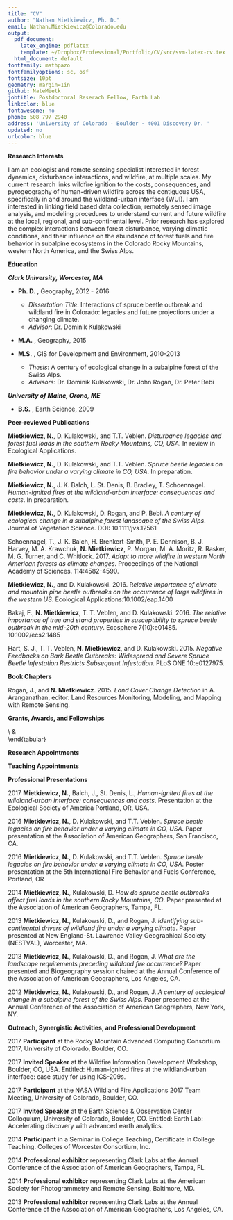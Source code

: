 ```yaml
---
title: "CV"
author: "Nathan Mietkiewicz, Ph. D."
email: Nathan.Mietkiewicz@Colorado.edu
output:
  pdf_document:
    latex_engine: pdflatex
    template: ~/Dropbox/Professional/Portfolio/CV/src/svm-latex-cv.tex
  html_document: default
fontfamily: mathpazo
fontfamilyoptions: sc, osf
fontsize: 10pt
geometry: margin=1in
github: NateMietk
jobtitle: Postdoctoral Reserach Fellow, Earth Lab
linkcolor: blue
fontawesome: no
phone: 508 797 2940
address: 'University of Colorado · Boulder · 4001 Discovery Dr. '
updated: no
urlcolor: blue
---
```


\begingroup
    \fontsize{12pt}{12pt}\selectfont
\hfill \break
__Research Interests__ 
\hfill \break
\endgroup

I am an ecologist and remote sensing specialist interested in forest dynamics, disturbance interactions, and wildfire, at multiple scales.  My current research links wildfire ignition to the costs, consequences, and pyrogeography of human-driven wildfire across the contiguous USA, specifically in and around the wildland-urban interface (WUI).  I am interested in linking field based data collection, remotely sensed image analysis, and modeling procedures to understand current and future wildfire at the local, regional, and sub-continental level.  Prior research has explored the complex interactions between forest disturbance, varying climatic conditions, and their influence on the abundance of forest fuels and fire behavior in subalpine ecosystems in the Colorado Rocky Mountains, western North America, and the Swiss Alps. 

\begingroup
    \fontsize{12pt}{12pt}\selectfont
\hfill \break
__Education__
\hfill \break
\endgroup

***Clark University, Worcester, MA***

- **Ph. D.** , Geography, 2012 - 2016
    - *Dissertation Title*: Interactions of spruce beetle outbreak and wildland fire in Colorado: legacies and future projections under a changing climate.
    - *Advisor*: Dr. Dominik Kulakowski

- **M.A.** , Geography, 2015

- **M.S.** , GIS for Development and Environment, 2010-2013
    - *Thesis*: A century of ecological change in a subalpine forest of the Swiss Alps.
    - *Advisors*: Dr. Dominik Kulakowski, Dr. John Rogan, Dr. Peter Bebi

***University of Maine, Orono, ME***

- **B.S.** , Earth Science, 2009

\begingroup
    \fontsize{12pt}{12pt}\selectfont
\hfill \break
__Peer-reviewed Publications__
\hfill \break
\endgroup

**Mietkiewicz, N.**, D. Kulakowski, and T.T. Veblen. *Disturbance legacies and forest fuel loads in the southern Rocky Mountains, CO, USA*. In review in Ecological Applications.

**Mietkiewicz, N.**, D. Kulakowski, and T.T. Veblen. *Spruce beetle legacies on fire behavior under a varying climate in CO, USA*. In preparation.

**Mietkiewicz, N.**, J. K. Balch, L. St. Denis, B. Bradley, T. Schoennagel. *Human-ignited fires at the wildland-urban interface: consequences and costs*. In preparation.

**Mietkiewicz, N.**, D. Kulakowski, D. Rogan, and P. Bebi. *A century of ecological change in a subalpine forest landscape of the Swiss Alps*. Journal of Vegetation Science. DOI: 10.1111/jvs.12561

Schoennagel, T., J. K. Balch, H. Brenkert-Smith, P. E. Dennison, B. J. Harvey, M. A. Krawchuk, **N. Mietkiewicz**, P. Morgan, M. A. Moritz, R. Rasker, M. G. Turner, and C. Whitlock. 2017. *Adapt to more wildfire in western North American forests as climate changes*. Proceedings of the National Academy of Sciences. 114:4582-4590.

**Mietkiewicz, N.**, and D. Kulakowski. 2016. R*elative importance of climate and mountain pine beetle outbreaks on the occurrence of large wildfires in the western US*. Ecological Applications:10.1002/eap.1400

Bakaj, F., **N. Mietkiewicz**, T. T. Veblen, and D. Kulakowski. 2016. *The relative importance of tree and stand properties in susceptibility to spruce beetle outbreak in the mid-20th century*. Ecosphere 7(10):e01485. 10.1002/ecs2.1485 

Hart, S. J., T. T. Veblen, **N. Mietkiewicz**, and D. Kulakowski. 2015. *Negative Feedbacks on Bark Beetle Outbreaks: Widespread and Severe Spruce Beetle Infestation Restricts Subsequent Infestation*. PLoS ONE 10:e0127975.

\begingroup
    \fontsize{12pt}{12pt}\selectfont
\hfill \break
__Book Chapters__
\hfill \break
\endgroup

Rogan, J., and **N. Mietkiewicz**. 2015. *Land Cover Change Detection* in A. Aranganathan, editor. Land Resources Monitoring, Modeling, and Mapping with Remote Sensing.

\begingroup
    \fontsize{12pt}{12pt}\selectfont
\hfill \break
__Grants, Awards, and Fellowships__
\endgroup

\begin{tabular}{@{}ll@{}}
2015 & \$700 - Clark University’s Outstanding Teaching Assistant Award                                                              \\
     & \$300 - Marion I. Wright ’46 Travel Award, Fall 2015                                                                         \\
     & \$250 - Pruser Dissertation Enhancement Award                                                                                \\
     & \$300 - Graduate Student Council Travel Award, Spring 2016                                                                   \\
     &                                                                                                                              \\
2013 & \$300 - Marion I. Wright ’46 Travel Award, Fall 2013                                                                         \\
     & \$300 - Marion I. Wright ’46 Travel Award, Spring 2013                                                                       \\
     & \$750 - Pruser Dissertation Enhancement Award                                                                                \\
     &                                                                                                                              \\
2012 & \$4,000 - Libbey Enhancement Award                                                                                           \\
     & \$55,000 - Full tuition remission and stipend (5 years, approx. per year)                                                    \\
     &                                                                                                                              \\
2010 & \begin{tabular}[c]{@{}l@{}}\$15,980 - Awarded scholarship towards Master’s degree (2 years, approx. per\\ year)\end{tabular} \\
     &                                                                                                                            
\end{tabular}


\begingroup
    \fontsize{12pt}{12pt}\selectfont
\hfill \break
__Research Appointments__
\endgroup


\begin{tabular}{@{}cl@{}}
2016 -               & Postdoctoral Research Fellow, Earth Lab, University of Colorado, Boulder                     \\ 
\multicolumn{1}{l}{} &                                                                                              \\
2013 - 2016          & Research Assistant, Forest Ecology Research Laboratory, Clark University                     \\
                     & Forest Ecology Research Laboratory Manager, Clark University                                 \\
\multicolumn{1}{l}{} &                                                                                              \\
2012                 & Research and Development, Clark Labs, Worcester, MA                                          \\
\multicolumn{1}{l}{} &                                                                                              \\
2011                 & GIS Consultant, Department of Public Works, Ashland, MA                                      \\
                     & GIS Analyst, United States Department of Agriculture: National Resource Conservation Service \\
\multicolumn{1}{l}{} &                                                                                              \\
2008                 & Field Researcher, Scott Glacier, Antarctica via University of Maine, Orono                   \\
\multicolumn{1}{l}{} &                                                                                              \\
2007                 & Field Researcher, Marine Sediments Laboratory, University of Maine, Orono                    \\
\multicolumn{1}{l}{} &                                                                                              \\
2006                 & Laboratory Technician, Climate Change Institute, University of Maine, Orono                  \\
\multicolumn{1}{l}{} & Numerical Modeling Technician, Numerical Modeling Laboratory, University of Maine, Orono     \\
\multicolumn{1}{l}{} &                                                                                              \\ 
\end{tabular}

\begingroup
    \fontsize{12pt}{12pt}\selectfont
\hfill \break
__Teaching Appointments__
\hfill \break
\endgroup

\begin{tabular}{@{}llll@{}}
\multicolumn{4}{l}{\textbf{Faculty Positions}}                                             \\
 & \multicolumn{3}{l}{\textit{Clark University}}                                           \\
 &  & 2015 & Forest Ecology (GEOG 116); Overall Effectiveness = 4.6/5                      \\
 &  &      & \multicolumn{1}{c}{}                                                          \\
\multicolumn{4}{l}{\textbf{Teaching Assistant Positions}}                                  \\
 & \multicolumn{3}{l}{\textit{Clark University}}                                           \\
 &  & 2015 & Advanced Topics in GIS: Raster GIS (GEOG 397); Overall Effectiveness = 4.94/5 \\
 &  &      & \multicolumn{1}{c}{}                                                          \\
 &  & 2014 & Introduction to Remote Sensing (GEOG 383); Overall Effectiveness = 4.89/5     \\
 &  &      & Advanced Topics in GIS: Raster GIS (GEOG 397); Overall Effectiveness = 4.74/5 \\
 &  &      & \multicolumn{1}{c}{}                                                          \\
 &  & 2013 & Forest Ecology (GEOG 116); Overall Effectiveness = 4.62/5                     \\
 &  &      & Advanced Topics in GIS: Raster GIS (GEOG 397); Overall Effectiveness = 4.74/5 \\
 &  &      &                                                                               \\
 &  & 2012 & Earth System Science (GEOG 104); Overall Effectiveness = 4.97/5              
\end{tabular}

\begingroup
    \fontsize{12pt}{12pt}\selectfont
\hfill \break
__Professional Presentations__
\hfill \break
\endgroup

2017 **Mietkiewicz, N.**, Balch, J., St. Denis, L., *Human-ignited fires at the wildland-urban interface: consequences and costs*.  Presentation at the Ecological Society of America Portland, OR, USA.

2016 **Mietkiewicz, N.**, D. Kulakowski, and T.T. Veblen. *Spruce beetle legacies on fire behavior under a varying climate in CO, USA*. Paper presentation at the Association of American Geographers, San Francisco, CA.

2016 **Mietkiewicz, N.**, D. Kulakowski, and T.T. Veblen. *Spruce beetle legacies on fire behavior under a varying climate in CO, USA*. Poster presentation at the 5th International Fire Behavior and Fuels Conference, Portland, OR

2014 **Mietkiewicz, N.**, Kulakowski, D. *How do spruce beetle outbreaks affect fuel loads in the southern Rocky Mountains, CO*. Paper presented at the Association of American Geographers, Tampa, FL.

2013 **Mietkiewicz, N.**, Kulakowski, D., and Rogan, J. *Identifying sub-continental drivers of wildland fire under a varying climate*. Paper presented at New England-St. Lawrence Valley Geographical Society (NESTVAL), Worcester, MA.

2013 **Mietkiewicz, N.**, Kulakowski, D., and Rogan, J. *What are the landscape requirements preceding wildland fire occurrence?* Paper presented and Biogeography session chaired at the Annual Conference of the Association of American Geographers, Los Angeles, CA.

2012 **Mietkiewicz, N.**, Kulakowski, D., and Rogan, J. *A century of ecological change in a subalpine forest of the Swiss Alps*. Paper presented at the Annual Conference of the Association of American Geographers, New York, NY.

\begingroup
    \fontsize{12pt}{12pt}\selectfont
\hfill \break
__Outreach, Synergistic Activities, and Professional Development__
\hfill \break
\endgroup

2017 **Participant** at the Rocky Mountain Advanced Computing Consortium 2017, University of Colorado, Boulder, CO.

2017 **Invited Speaker** at the Wildfire Information Development Workshop, Boulder, CO, USA. Entitled: Human-ignited fires at the wildland-urban interface: case study for using ICS-209s.  

2017 **Participant** at the NASA Wildland Fire Applications 2017 Team Meeting, University of Colorado, Boulder, CO.

2017 **Invited Speaker** at the Earth Science & Observation Center  Colloquium, University of Colorado, Boulder, CO. Entitled: Earth Lab: Accelerating discovery with advanced earth analytics.

2014 **Participant** in a Seminar in College Teaching, Certificate in College Teaching. Colleges of Worcester Consortium, Inc.

2014 **Professional exhibitor** representing Clark Labs at the Annual Conference of the Association of American Geographers, Tampa, FL.

2014 **Professional exhibitor** representing Clark Labs at the American Society for Photogrammetry and Remote Sensing, Baltimore, MD.

2013 **Professional exhibitor** representing Clark Labs at the Annual Conference of the Association of American Geographers, Los Angeles, CA.


